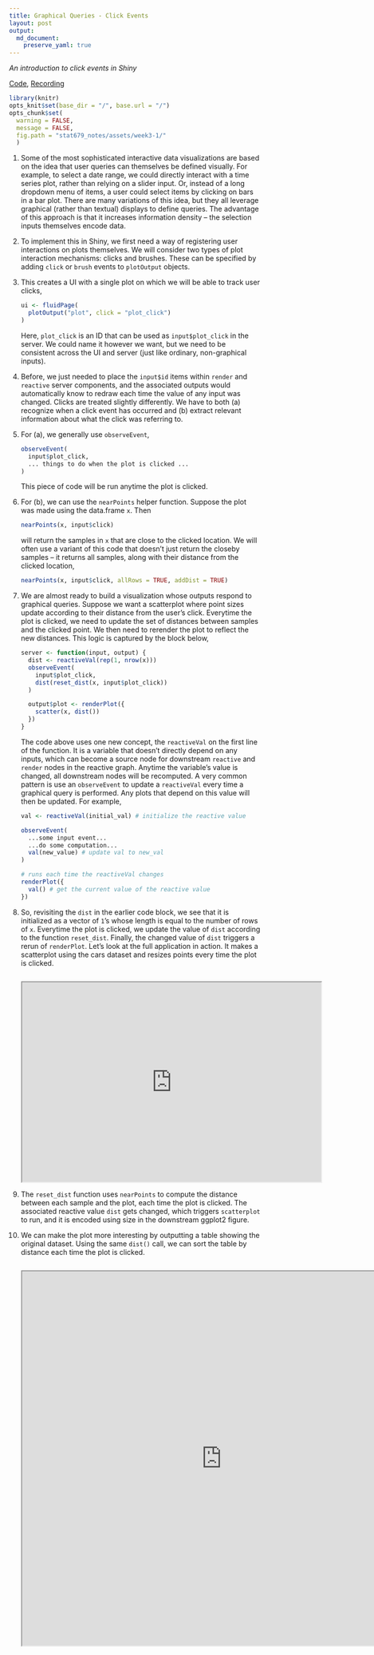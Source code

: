 ```yaml
---
title: Graphical Queries - Click Events
layout: post
output: 
  md_document:
    preserve_yaml: true
---
```


_An introduction to click events in Shiny_

[Code](https://github.com/krisrs1128/stat679_code/blob/main/notes/week3-1.Rmd), [Recording](https://mediaspace.wisc.edu/media/Week%207%20-%201%3A%20Time%20Series%20Visualization%20(I)/1_dubryjey)

```r
library(knitr)
opts_knit$set(base_dir = "/", base.url = "/")
opts_chunk$set(
  warning = FALSE, 
  message = FALSE,
  fig.path = "stat679_notes/assets/week3-1/"
  )
```

1. Some of the most sophisticated interactive data visualizations are based on
the idea that user queries can themselves be defined visually. For example, to
select a date range, we could directly interact with a time series plot, rather
than relying on a slider input. Or, instead of a long dropdown menu of items, a
user could select items by clicking on bars in a bar plot. There are many
variations of this idea, but they all leverage graphical (rather than textual)
displays to define queries. The advantage of this approach is that it increases
information density -- the selection inputs themselves encode data.

1. To implement this in Shiny, we first need a way of registering user
interactions on plots themselves. We will consider two types of plot interaction
mechanisms: clicks and brushes. These can be specified by adding `click` or
`brush` events to `plotOutput` objects. 

1. This creates a UI with a single plot on which we will be able to track user
clicks,
    
    ```r
    ui <- fluidPage(
      plotOutput("plot", click = "plot_click")
    )
    ```
    
    Here, `plot_click` is an ID that can be used as `input$plot_click` in the
    server. We could name it however we want, but we need to be consistent
    across the UI and server (just like ordinary, non-graphical inputs).
  
1. Before, we just needed to place the `input$id` items within `render` and
`reactive` server components, and the associated outputs would automatically
know to redraw each time the value of any input was changed. Clicks are treated
slightly differently. We have to both (a) recognize when a click event has
occurred and (b) extract relevant information about what the click was referring
to. 

1. For (a), we generally use `observeEvent`,

    ```r
    observeEvent(
      input$plot_click,
      ... things to do when the plot is clicked ...
    )
    ```

    This piece of code will be run anytime the plot is clicked.
  
1. For (b), we can use the `nearPoints` helper function. Suppose the plot was
made using the data.frame `x`. Then

    ```r
    nearPoints(x, input$click)
    ```

    will return the samples in `x` that are close to the clicked location. We
    will often use a variant of this code that doesn't just return the closeby
    samples -- it returns all samples, along with their distance from the
    clicked location,
    
    ```r
    nearPoints(x, input$click, allRows = TRUE, addDist = TRUE)
    ```
    
1. We are almost ready to build a visualization whose outputs respond to
graphical queries. Suppose we want a scatterplot where point sizes update
according to their distance from the user's click. Everytime the plot is
clicked, we need to update the set of distances between samples and the clicked
point. We then need to rerender the plot to reflect the new distances. This
logic is captured by the block below,

    ```r
    server <- function(input, output) {
      dist <- reactiveVal(rep(1, nrow(x)))
      observeEvent(
        input$plot_click,
        dist(reset_dist(x, input$plot_click))
      )
      
      output$plot <- renderPlot({
        scatter(x, dist())
      })
    }
    ```
    
    The code above uses one new concept, the `reactiveVal` on the first line of
    the function. It is a variable that doesn't directly depend on any inputs,
    which can become a source node for downstream `reactive` and `render` nodes
    in the reactive graph. Anytime the variable's value is changed, all
    downstream nodes will be recomputed. A very common pattern is use an
    `observeEvent` to update a `reactiveVal` every time a graphical query is
    performed. Any plots that depend on this value will then be updated. For
    example,
    
    ```r
    val <- reactiveVal(initial_val) # initialize the reactive value
    
    observeEvent(
      ...some input event...
      ...do some computation...
      val(new_value) # update val to new_val
    )
    
    # runs each time the reactiveVal changes
    renderPlot({
      val() # get the current value of the reactive value
    })
    ```
        
1. So, revisiting the `dist` in the earlier code block, we see that it is
initialized as a vector of `1`'s whose length is equal to the number of rows of
`x`. Everytime the plot is clicked, we update the value of `dist` according to
the function `reset_dist`. Finally, the changed value of `dist` triggers a rerun
of `renderPlot`. Let's look at the full application in action. It makes a
scatterplot using the cars dataset and resizes points every time the plot is
clicked.

    ```r
    ```
    
    <iframe src="https://data-viz.it.wisc.edu/content/17a54e4c-5237-4018-b6fe-20c1555cf337/" allowfullscreen="" data-external="1" height=400 width=600></iframe>
    
1. The `reset_dist` function uses `nearPoints` to compute the distance between
each sample and the plot, each time the plot is clicked. The associated reactive
value `dist` gets changed, which triggers `scatterplot` to run, and it is
encoded using size in the downstream ggplot2 figure.

1. We can make the plot more interesting by outputting a table showing the
original dataset. Using the same `dist()` call, we can sort the table by
distance each time the plot is clicked.

    ```r
    ```
    
    <iframe src="https://data-viz.it.wisc.edu/content/9fcf3583-a74f-4d84-8d7c-68ac3595bf6b/" allowfullscreen="" data-external="1" height=750 width=800></iframe>

